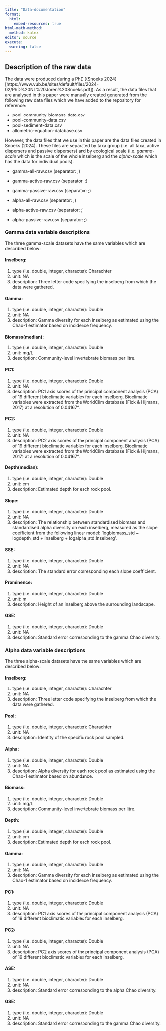 ```yaml
---
title: "Data-documentation"
format: 
  html:
    embed-resources: true
html-math-method: 
  method: katex
editor: source
execute:
  warning: false
---
```


## Description of the raw data

The data were produced during a PhD ((Snoeks 2024)[https://www.vub.be/sites/default/files/2024-02/PhD%20NL%20Joren%20Snoeks.pdf]). As a result, the data files that are analysed in this paper were manually created generated from the following raw data files which we have added to the repository for reference:

+ pool-community-biomass-data.csv
+ pool-community-data.csv
+ pool-sediment-data.csv
+ allometric-equation-database.csv

However, the data files that we use in this paper are the data files created in Snoeks (2024). These files are separated by taxa group (i.e. all taxa, active dispersers and passive dispersers) and by ecological scale (i.e. *gamma-scale* which is the scale of the whole inselberg and the *alpha-scale* which has the data for individual pools).

+ gamma-all-raw.csv (separator: ;)
+ gamma-active-raw.csv (separator: ;)
+ gamma-passive-raw.csv (separator: ;)

+ alpha-all-raw.csv (separator: ;)
+ alpha-active-raw.csv (separator: ;)
+ alpha-passive-raw.csv (separator: ;)

### Gamma data variable descriptions

The three gamma-scale datasets have the same variables which are described below:

#### Inselberg:

1. type (i.e. double, integer, character): Charachter
2. unit: NA
3. description: Three letter code specifying the inselberg from which the data were gathered. 

#### Gamma:

1. type (i.e. double, integer, character): Double
2. unit: NA
3. description: Gamma diversity for each inselberg as estimated using the Chao-1 estimator based on incidence frequency.

#### Biomass(median):

1. type (i.e. double, integer, character): Double
2. unit: mg/L
3. description: Community-level invertebrate biomass per litre.

#### PC1:

1. type (i.e. double, integer, character): Double 
2. unit: NA
3. description: PC1 axis scores of the principal component analysis (PCA) of 19 different bioclimatic variables for each inselberg. Bioclimatic variables were extracted from the WorldClim database (Fick & Hijmans, 2017) at a resolution of 0.04167°. 

#### PC2:

1. type (i.e. double, integer, character): Double
2. unit: NA
3. description: PC2 axis scores of the principal component analysis (PCA) of 19 different bioclimatic variables for each inselberg. Bioclimatic variables were extracted from the WorldClim database (Fick & Hijmans, 2017) at a resolution of 0.04167°. 

#### Depth(median):

1. type (i.e. double, integer, character): Double
2. unit: cm
3. description: Estimated depth for each rock pool. 

#### Slope:

1. type (i.e. double, integer, character): Double
2. unit: NA
3. description: The relationship between standardised biomass and standardised alpha diversity on each inselberg, measured as the slope coefficient from the following linear model: ‘logbiomass_std ~ logdepth_std + Inselberg + logalpha_std:Inselberg’. 

#### SSE:

1. type (i.e. double, integer, character): Double
2. unit: NA
3. description: The standard error corresponding each slope coefficient. 

#### Prominence:

1. type (i.e. double, integer, character): Double
2. unit: m
3. description: Height of an inselberg above the surrounding landscape. 

#### GSE:

1. type (i.e. double, integer, character): Double
2. unit: NA
3. description: Standard error corresponding to the gamma Chao diversity. 


### Alpha data variable descriptions

The three alpha-scale datasets have the same variables which are described below:

#### Inselberg:

1. type (i.e. double, integer, character): Charachter
2. unit: NA
3. description: Three letter code specifying the inselberg from which the data were gathered. 

#### Pool:

1. type (i.e. double, integer, character): Charachter
2. unit: NA
3. description: Identity of the specific rock pool sampled. 

#### Alpha:

1. type (i.e. double, integer, character): Double
2. unit: NA
3. description: Alpha diversity for each rock pool as estimated using the Chao-1 estimator based on abundance.

#### Biomass:

1. type (i.e. double, integer, character): Double
2. unit: mg/L
3. description: Community-level invertebrate biomass per litre.

#### Depth:

1. type (i.e. double, integer, character): Double
2. unit: cm
3. description: Estimated depth for each rock pool.

#### Gamma:

1. type (i.e. double, integer, character): Double
2. unit: NA
3. description: Gamma diversity for each inselberg as estimated using the Chao-1 estimator based on incidence frequency. 

#### PC1:

1. type (i.e. double, integer, character): Double 
2. unit: NA
3. description: PC1 axis scores of the principal component analysis (PCA) of 19 different bioclimatic variables for each inselberg. 

#### PC2:

1. type (i.e. double, integer, character): Double
2. unit: NA
3. description: PC2 axis scores of the principal component analysis (PCA) of 19 different bioclimatic variables for each inselberg.

#### ASE:

1. type (i.e. double, integer, character): Double
2. unit: NA
3. description: Standard error corresponding to the alpha Chao diversity. 

#### GSE:

1. type (i.e. double, integer, character): Double
2. unit: NA
3. description: Standard error corresponding to the gamma Chao diversity.  






